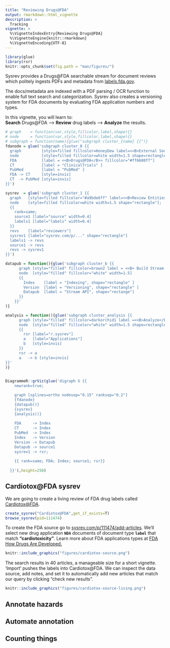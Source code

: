```yaml
---
title: "Reviewing Drugs@FDA"
output: rmarkdown::html_vignette
description: >
  Tracking 
vignette: >
  %\VignetteIndexEntry{Reviewing Drugs@FDA}
  %\VignetteEngine{knitr::rmarkdown}
  %\VignetteEncoding{UTF-8}
---
```

```r
library(glue)
library(rsr)
knitr::opts_chunk$set(fig.path = "man/figures/")
```

Sysrev provides a Drugs\@FDA searchable stream for document reviews which politely ingests PDFs and metadata from [labels.fda.gov](https://labels.fda.gov/). 

The docs/metadata are indexed with a PDF parsing / OCR function to enable full text search and categorization. Sysrev also creates a versioning system for FDA documents by evaluating FDA application numbers and types. 

In this vignette, you will learn to:  
**Search** Drugs\@FDA --> **Review** drug labels --> **Analyze** the results.


```r
# graph    = function(var,style,fillcolor,label,shape){}
# node     = function(var,style,fillcolor,label,shape){}
# subgraph = function(name){glue("subgraph cluster_{name} {{")}
fdanode = glue('subgraph cluster_0 {{
  graph         [style=filled fillcolor=HoneyDew label=<<B>External Source</B>>]
  node          [style=filled fillcolor=white width=1.5 shape=rectangle];
  FDA           [label = <<B>Drugs@FDA</B>> fillcolor="#ff6600ff"]
  CT            [label = "ClinicalTrials" ]
  PubMed        [label = "PubMed" ]
  FDA -> CT     [style=invis]
  CT  -> PubMed [style=invis]
}}')

sysrev  = glue('subgraph cluster_1 {{
  graph   [style=filled fillcolor="#a9bde6ff" label=<<B>Review Entities</B>>]
  node    [style=filled fillcolor=white width=1.5 shape="rectangle"];
  {{
    rank=same;
    source1 [label="source" width=0.4]
    labels1 [label="labels" width=0.4]
  }}
  revs    [label="reviewers"]
  sysrev1 [label="sysrev.com/p/..." shape="rectangle"]
  labels1 -> revs
  source1 -> revs
  revs -> sysrev1
}}')

datapub = function(){glue('subgraph cluster_b {{
      graph [style="filled" fillcolor=brown2 label = <<B> Build Stream </B>> ]
      node  [style="filled" fillcolor="white" width=1.5]
      {{
        Index    [label = "Indexing", shape="rectangle" ]
        Version  [label = "Versioning", shape="rectangle" ]
        Datapub  [label = "Stream API", shape="rectange"]
      }}
    }}'
)}

analysis = function(){glue('subgraph cluster_analysis {{
      graph [style="filled" fillcolor=darkorchid1 label =<<B>Analyze</B>> ]
      node  [style="filled" fillcolor="white" width=1.5 shape=rectangle]
      {{
        rsr [label="r.sysrev"]
        a   [label="Applications"]
        b   [style=invis]
      }}
      rsr -> a
      a   -> b [style=invis]
}}'
)}
    

DiagrammeR::grViz(glue('digraph G {{
    newrank=true;

    graph [splines=ortho nodesep="0.15" ranksep="0.2"]
    {fdanode}
    {datapub()}
    {sysrev}
    {analysis()}
    
    FDA     -> Index
    CT      -> Index
    PubMed  -> Index
    Index   -> Version
    Version -> Datapub
    Datapub -> source1
    sysrev1 -> rsr;
    
    {{ rank=same; FDA; Index; source1; rsr}}
    
  }}'),height=250)
```

## Cardiotox\@FDA sysrev
We are going to create a living review of FDA drug labels called [Cardiotox\@FDA](https://sysrev.com/p/111474).
```r
create_sysrev("Cardiotox@FDA",get_if_exists=T) 
browse_sysrev(pid=111474)
```

To create the FDA source go to [sysrev.com/p/111474/add-articles](https://sysrev.com/p/111474/add-articles). We'll select new drug application **`NDA`** documents of document type **`label`** that match **"cardiotoxicity"**. Learn more about FDA applications types at [FDA How Drugs Are Developed.](https://www.fda.gov/drugs/how-drugs-are-developed-and-approved/types-applications)

```r
knitr::include_graphics("figures/cardiotox-source.png")
```

The search results in 40 articles, a manageable size for a short vignette. 'Import' pushes the labels into Cardiotox\@FDA. We can inspect the data source, add notes, and set it to automatically add new articles that match our query by clicking "check new results".

```r
knitr::include_graphics("figures/cardiotox-source-living.png")
```


## Annotate hazards
## Automate annotation
## Counting things
